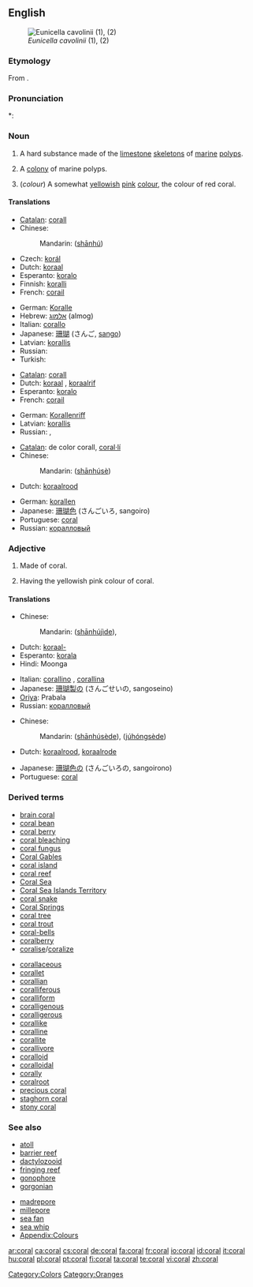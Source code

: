 {{wikipedia}}
{{also|Coral}}
==English==
[[Image:Eunicella cavolinii.jpg|thumb|''Eunicella cavolinii'' (1), (2)]]

===Etymology===
From {{etyl|grc}} {{term|κοράλλιον|sc=Grek|tr=korallion||coral}}.

===Pronunciation===
*: {{rhymes|ɒrəl}}

===Noun===
{{en-noun|s|or|-}}

# {{uncountable}} A hard substance made of the [[limestone]] [[skeleton]]s of [[marine]] [[polyp]]s.
# {{countable}} A [[colony]] of marine polyps.
# {{countable}} (''colour'') A somewhat [[yellowish]] [[pink]] [[colour]], the colour of red coral.
#: {{colour panel|FF7F50}}

====Translations====
{{trans-top|substance}}
* [[Catalan]]: [[corall]] {{m}}
* Chinese:
*: Mandarin: {{zh-ts|珊瑚|珊瑚}} ([[shān]][[hú]])
* Czech: [[korál]] {{m}}
* Dutch: [[koraal]] {{n}}
* Esperanto: [[koralo]]
* Finnish: [[koralli]]
* French: [[corail]] {{m}}
{{trans-mid}}
* German: [[Koralle]] {{f}}
* Hebrew: [[אלמוג]] (almog) {{m}}
* Italian: [[corallo]] {{m}}
* Japanese: [[珊瑚]] (さんご, [[sango]])
* Latvian: [[korallis]] {{m}}
* Russian: {{t|ru|коралл|m|sc=Cyrl|tr=koráll}}
* Turkish: {{t+|tr|mercan}}
{{trans-bottom}}

{{trans-top|colony}}
* [[Catalan]]: [[corall]] {{m}}
* Dutch: [[koraal]] {{n}}, [[koraalrif]] {{n}}
* Esperanto: [[koralo]]
* French: [[corail]] {{m}}
{{trans-mid}}
* German: [[Korallenriff]] {{n}}
* Latvian: [[korallis]] {{m}}
* Russian: {{t|ru|коралл|m|sc=Cyrl|tr=koráll}}, {{t|ru|коралловый риф|m|sc=Cyrl|tr=korállovyj rif}}
{{trans-bottom}}

{{trans-top|colour}}
* [[Catalan]]: de color corall, [[coral·lí]]
* Chinese:
*: Mandarin: {{zh-ts|[[珊瑚]]色|[[珊瑚]]色}} ([[shān]][[hú]][[sè]])
* Dutch: [[koraalrood]] {{n}}
{{trans-mid}}
* German: [[korallen]]
* Japanese: [[珊瑚色]] (さんごいろ, sangoiro)
* Portuguese: [[#Portuguese|coral]] {{m}}
* Russian: [[коралловый]]
{{trans-bottom}}

===Adjective===
{{en-adj|-}}

# Made of coral.
# {{color}} Having the yellowish pink colour of coral.

====Translations====
{{trans-top|made of coral}}
* Chinese:
*: Mandarin: {{zh-ts|[[珊瑚]][[製]]的|[[珊瑚]][[制]]的}} ([[shān]][[hú]][[jì]][[de]]),
* Dutch: [[koraal-]]
* Esperanto: [[korala]]
* Hindi: Moonga
{{trans-mid}}
* Italian: [[corallino]] {{m}}, [[corallina]] {{f}}
* Japanese: [[珊瑚製の]] (さんごせいの, sangoseino)
* [[Oriya]]: Prabala
* Russian: [[коралловый]]
{{trans-bottom}}

{{trans-top|having the yellowish pink colour of coral}}
* Chinese:
*: Mandarin: {{zh-ts|[[珊瑚]][[色]]的|[[珊瑚]][[色]]的}} ([[shān]][[hú]][[sè]][[de]]), {{zh-ts|[[橘]][[紅]][[色]]的||[[橘]][[红]][[色]]的}} ([[jú]][[hóng]][[sè]][[de]])
* Dutch: [[koraalrood]], [[koraalrode]]
{{trans-mid}}
* Japanese: [[珊瑚色の]] (さんごいろの, sangoirono)
* Portuguese: [[#Portuguese|coral]]
{{trans-bottom}}

===Derived terms===
{{rel-top}}
* [[brain coral]]
* [[coral bean]]
* [[coral berry]]
* [[coral bleaching]]
* [[coral fungus]]
* [[Coral Gables]]
* [[coral island]]
* [[coral reef]]
* [[Coral Sea]]
* [[Coral Sea Islands Territory]]
* [[coral snake]]
* [[Coral Springs]]
* [[coral tree]]
* [[coral trout]]
* [[coral-bells]]
* [[coralberry]]
* [[coralise]]/[[coralize]]
{{rel-mid}}
* [[corallaceous]]
* [[corallet]]
* [[corallian]]
* [[coralliferous]]
* [[coralliform ]]
* [[coralligenous]]
* [[coralligerous]]
* [[corallike]]
* [[coralline]]
* [[corallite]]
* [[corallivore]]
* [[coralloid]]
* [[coralloidal]]
* [[corally]]
* [[coralroot]]
* [[precious coral]]
* [[staghorn coral]]
* [[stony coral]]
{{rel-bottom}}

===See also===
{{top2}}
* [[atoll]]
* [[barrier reef]]
* [[dactylozooid]]
* [[fringing reef]]
* [[gonophore]]
* [[gorgonian]]
{{mid2}}
* [[madrepore]]
* [[millepore]]
* [[sea fan]]
* [[sea whip]]
* [[Appendix:Colours]]
{{bottom2}}

[[Category:Colors]]
[[Category:Oranges]]

[[ar:coral]]
[[ca:coral]]
[[cs:coral]]
[[de:coral]]
[[fa:coral]]
[[fr:coral]]
[[io:coral]]
[[id:coral]]
[[it:coral]]
[[hu:coral]]
[[pl:coral]]
[[pt:coral]]
[[fi:coral]]
[[ta:coral]]
[[te:coral]]
[[vi:coral]]
[[zh:coral]]